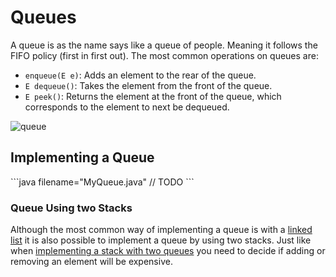 
# Queues

A queue is as the name says like a queue of people. Meaning it follows the FIFO policy (first in first out). The most common operations on queues are:

- `enqueue(E e)`: Adds an element to the rear of the queue.
- `E dequeue()`: Takes the element from the front of the queue.
- `E peek()`: Returns the element at the front of the queue, which corresponds to the element to next be dequeued.

![queue](/compSci/queue.png)

## Implementing a Queue

<Callout type="todo">
```java filename="MyQueue.java"
// TODO
```
</Callout>

### Queue Using two Stacks

Although the most common way of implementing a queue is with a [linked list](./linkedLists) it is also possible to implement a queue by using two stacks. Just like when [implementing a stack with two queues](./stacks#stack-using-two-queues) you need to decide if adding or removing an element will be expensive.
